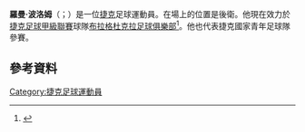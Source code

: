 '''羅曼·波洛姆'''（{{lang-cz|Roman Polom}}；{{bd|1992年|1月11日}}）是一位[[捷克|捷克]]足球運動員。在場上的位置是後衛。他現在效力於[[捷克足球甲級聯賽|捷克足球甲級聯賽]]球隊[[布拉格杜克拉足球俱樂部|布拉格杜克拉足球俱樂部]]<ref>{{cite web|url=http://fotbal.idnes.cz/fotbalista-roman-polom-bude-hostovat-v-klubu-dukla-praha-pep-/fotbal.aspx?c=A140529_113414_fotbal_pes|title=Sparťan Polom bude hostovat v Dukle, ta získala také Čajiče z Teplic|language=cs|work=Mladá fronta DNES|date=29 May 2014|accessdate=30 May 2014}}</ref>。他也代表捷克國家青年足球隊參賽。
==參考資料==
{{Reflist}}

{{DEFAULTSORT: Polom, Roman}}
[[Category:捷克足球運動員|Category:捷克足球運動員]]